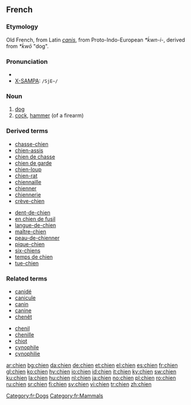 ==French==
===Etymology===
Old French, from Latin ''[[canis]]'', from Proto-Indo-European ''*ḱwn-i-'', derived from ''*ḱwō'' "dog".

===Pronunciation===
*{{IPA|/ʃjɛ̃/}}
*[[w:X-SAMPA|X-SAMPA]]: <tt> /SjE~/</tt>
<!-- There is a French SAMPA, but it uses e~ for nasal vowels -->

===Noun===
{{fr-noun|m|s|chienne}}

# [[dog]]
# [[cock]], [[hammer]] (of a firearm)

===Derived terms===
{{top2}}
*[[chasse-chien]]
*[[chien-assis]]
*[[chien de chasse]]
*[[chien de garde]]
*[[chien-loup]]
*[[chien-rat]]
*[[chiennaille]]
*[[chienner]]
*[[chiennerie]]
*[[crève-chien]]
{{mid2}}
*[[dent-de-chien]]
*[[en chien de fusil]]
*[[langue-de-chien]]
*[[maître-chien]]
*[[peau-de-chienner]]
*[[pique-chien]]
*[[six-chiens]]
*[[temps de chien]]
*[[tue-chien]]
{{bottom}}

===Related terms===
{{top2}}
*[[canidé]]
*[[canicule]]
*[[canin]]
*[[canine]]
*[[chenêt]]
{{mid2}}
*[[chenil]]
*[[chenille]]
*[[chiot]]
*[[cynophile]]
*[[cynophilie]]
{{bottom}}

[[Category:fr:Dogs]]
[[Category:fr:Mammals]]

[[ar:chien]]
[[bg:chien]]
[[da:chien]]
[[de:chien]]
[[et:chien]]
[[el:chien]]
[[es:chien]]
[[fr:chien]]
[[gl:chien]]
[[ko:chien]]
[[hy:chien]]
[[io:chien]]
[[id:chien]]
[[it:chien]]
[[ky:chien]]
[[sw:chien]]
[[ku:chien]]
[[la:chien]]
[[hu:chien]]
[[nl:chien]]
[[ja:chien]]
[[no:chien]]
[[pl:chien]]
[[ro:chien]]
[[ru:chien]]
[[sr:chien]]
[[fi:chien]]
[[sv:chien]]
[[vi:chien]]
[[tr:chien]]
[[zh:chien]]